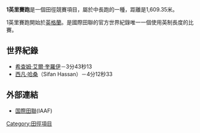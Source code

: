 {{Unreferenced|time=2021-12-14T14:14:08+00:00}}
'''1英里賽跑'''是一個田徑競賽項目，屬於中長跑的一種，距離是1,609.35米。

1英里賽跑開始於[[英格蘭|英格蘭]]。是國際田聯的官方世界紀錄唯一一個使用英制長度的比賽。

==世界紀錄==
*[[希查姆·艾爾·奎羅伊|希查姆·艾爾·奎羅伊]]－3分43秒13 
*[[西凡·哈桑|西凡·哈桑]]（Sifan Hassan）－4分12秒33

== 外部連結 ==
* [http://www.iaaf.org/ 国際田聯]{{Wayback|url=http://www.iaaf.org/ |date=20080611093459 }}(IAAF)


{{田徑項目}}

[[Category:田徑項目|Category:田徑項目]]